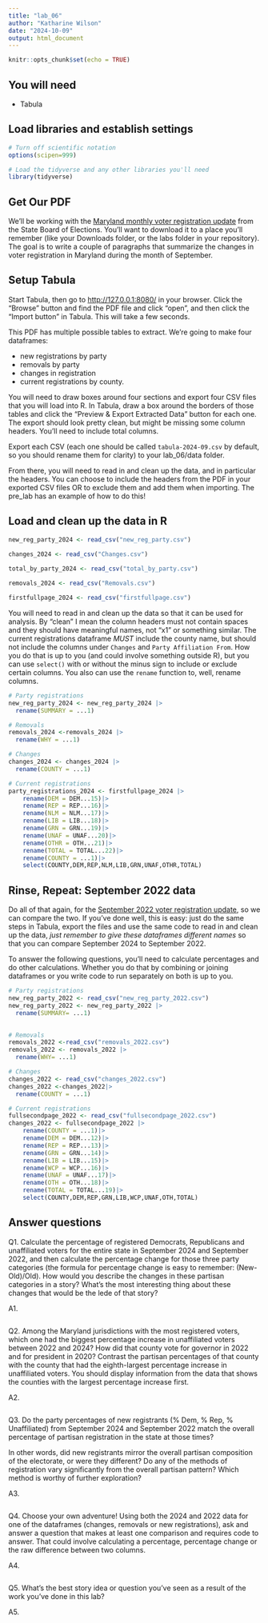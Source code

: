 ```yaml
---
title: "lab_06"
author: "Katharine Wilson"
date: "2024-10-09"
output: html_document
---
```


```r
knitr::opts_chunk$set(echo = TRUE)
```

## You will need

-   Tabula

## Load libraries and establish settings

```r
# Turn off scientific notation
options(scipen=999)

# Load the tidyverse and any other libraries you'll need
library(tidyverse)

```

## Get Our PDF

We'll be working with the [Maryland monthly voter registration update](https://elections.maryland.gov/pdf/vrar/2024_09.pdf) from the State Board of Elections. You'll want to download it to a place you'll remember (like your Downloads folder, or the labs folder in your repository). The goal is to write a couple of paragraphs that summarize the changes in voter registration in Maryland during the month of September.

## Setup Tabula

Start Tabula, then go to <http://127.0.0.1:8080/> in your browser. Click the "Browse" button and find the PDF file and click "open", and then click the "Import button" in Tabula. This will take a few seconds.

This PDF has multiple possible tables to extract. We're going to make four dataframes: 

* new registrations by party
* removals by party
* changes in registration
* current registrations by county.

You will need to draw boxes around four sections and export four CSV files that you will load into R. In Tabula, draw a box around the borders of those tables and click the "Preview & Export Extracted Data" button for each one. The export should look pretty clean, but might be missing some column headers. You'll need to include total columns.

Export each CSV (each one should be called `tabula-2024-09.csv` by default, so you should rename them for clarity) to your lab_06/data folder.

From there, you will need to read in and clean up the data, and in particular the headers. You can choose to include the headers from the PDF in your exported CSV files OR to exclude them and add them when importing. The pre_lab has an example of how to do this!

## Load and clean up the data in R
```r
new_reg_party_2024 <- read_csv("new_reg_party.csv")
  
changes_2024 <- read_csv("Changes.csv")

total_by_party_2024 <- read_csv("total_by_party.csv")

removals_2024 <- read_csv("Removals.csv")

firstfullpage_2024 <- read_csv("firstfullpage.csv")
```

You will need to read in and clean up the data so that it can be used for analysis. By "clean" I mean the column headers must not contain spaces and they should have meaningful names, not "x1" or something similar. The current registrations dataframe *MUST* include the county name, but should not include the columns under `Changes` and `Party Affiliation From`. How you do that is up to you (and could involve something outside R), but you can use `select()` with or without the minus sign to include or exclude certain columns. You also can use the `rename` function to, well, rename columns.

```r
# Party registrations
new_reg_party_2024 <- new_reg_party_2024 |>
  rename(SUMMARY = ...1)
```

```r
# Removals
removals_2024 <-removals_2024 |>
  rename(WHY = ...1)
```

```r
# Changes
changes_2024 <- changes_2024 |>
  rename(COUNTY = ...1)
```

```r
# Current registrations
party_registrations_2024 <- firstfullpage_2024 |>
    rename(DEM = DEM...15)|>
    rename(REP = REP...16)|>
    rename(NLM = NLM...17)|>
    rename(LIB = LIB...18)|>
    rename(GRN = GRN...19)|>
    rename(UNAF = UNAF...20)|>
    rename(OTHR = OTH...21)|>
    rename(TOTAL = TOTAL...22)|>
    rename(COUNTY = ...1)|>
    select(COUNTY,DEM,REP,NLM,LIB,GRN,UNAF,OTHR,TOTAL)
```

## Rinse, Repeat: September 2022 data

Do all of that again, for the [September 2022 voter registration update](https://elections.maryland.gov/pdf/vrar/2022_09.pdf), so we can compare the two. If you've done well, this is easy: just do the same steps in Tabula, export the files and use the same code to read in and clean up the data, *just remember to give these dataframes different names* so that you can compare September 2024 to September 2022.

To answer the following questions, you'll need to calculate percentages and do other calculations. Whether you do that by combining or joining dataframes or you write code to run separately on both is up to you.

```r
# Party registrations
new_reg_party_2022 <- read_csv("new_reg_party_2022.csv")
new_reg_party_2022 <- new_reg_party_2022 |>
  rename(SUMMARY= ...1)
  
```

```r
# Removals
removals_2022 <-read_csv("removals_2022.csv")
removals_2022 <- removals_2022 |>
  rename(WHY= ...1)
```

```r
# Changes
changes_2022 <- read_csv("changes_2022.csv")
changes_2022 <-changes_2022|>
  rename(COUNTY = ...1)
```

```r
# Current registrations
fullsecondpage_2022 <- read_csv("fullsecondpage_2022.csv")
changes_2022 <- fullsecondpage_2022 |>
    rename(COUNTY = ...1)|>
    rename(DEM = DEM...12)|>
    rename(REP = REP...13)|>
    rename(GRN = GRN...14)|>
    rename(LIB = LIB...15)|>
    rename(WCP = WCP...16)|>
    rename(UNAF = UNAF...17)|>
    rename(OTH = OTH...18)|>
    rename(TOTAL = TOTAL...19)|>
    select(COUNTY,DEM,REP,GRN,LIB,WCP,UNAF,OTH,TOTAL)
```

## Answer questions

Q1. Calculate the percentage of registered Democrats, Republicans and unaffiliated voters for the entire state in September 2024 and September 2022, and then calculate the percentage change for those three party categories (the formula for percentage change is easy to remember: (New-Old)/Old). How would you describe the changes in these partisan categories in a story? What's the most interesting thing about these changes that would be the lede of that story?

A1.

```r

```

Q2. Among the Maryland jurisdictions with the most registered voters, which one had the biggest percentage increase in unaffiliated voters between 2022 and 2024? How did that county vote for governor in 2022 and for president in 2020? Contrast the partisan percentages of that county with the county that had the eighth-largest percentage increase in unaffiliated voters. You should display information from the data that shows the counties with the largest percentage increase first.

A2.

```r

```

Q3. Do the party percentages of new registrants (% Dem, % Rep, % Unaffiliated) from September 2024 and September 2022 match the overall percentage of partisan registration in the state at those times?

In other words, did new registrants mirror the overall partisan composition of the electorate, or were they different? Do any of the methods of registration vary significantly from the overall partisan pattern? Which method is worthy of further exploration?

A3.

```r

```

Q4. Choose your own adventure! Using both the 2024 and 2022 data for one of the dataframes (changes, removals or new registrations), ask and answer a question that makes at least one comparison and requires code to answer. That could involve calculating a percentage, percentage change or the raw difference between two columns.

A4.

```r

```

Q5. What's the best story idea or question you've seen as a result of the work you've done in this lab?

A5.
